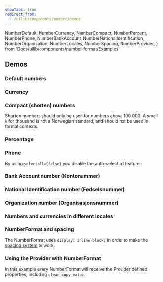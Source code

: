```yaml
---
showTabs: true
redirect_from:
  - /uilib/components/number/demos
---
```


NumberDefault,
NumberCurrency,
NumberCompact,
NumberPercent,
NumberPhone,
NumberBankAccount,
NumberNationalIdentification,
NumberOrganization,
NumberLocales,
NumberSpacing,
NumberProvider,
} from 'Docs/uilib/components/number-format/Examples'

## Demos

<ChangeLocale label="Locale used in the demos:" label_direction="vertical" />

### Default numbers

<NumberDefault />

### Currency

<NumberCurrency />

### Compact (shorten) numbers

Shorten numbers should only be used for numbers above 100 000. A small `k` for thousand is not a Norwegian standard, and should not be used in formal contexts.

<NumberCompact />

### Percentage

<NumberPercent />

### Phone

By using `selectall={false}` you disable the auto-select all feature.

<NumberPhone />

### Bank Account number (Kontonummer)

<NumberBankAccount />

### National Identification number (Fødselsnummer)

<NumberNationalIdentification />

### Organization number (Organisasjonsnummer)

<NumberOrganization />

### Numbers and currencies in different locales

<NumberLocales />

### NumberFormat and spacing

The NumberFormat uses `display: inline-block;` in order to make the [spacing system](/uilib/components/space) to work.

<NumberSpacing />

### Using the Provider with NumberFormat

In this example every NumberFormat will receive the Provider defined properties, including `clean_copy_value`.

<NumberProvider />
